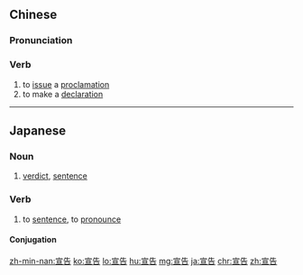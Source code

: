 ==Chinese==
{{zh-forms}}

===Pronunciation===
{{zh-pron
|m=xuāngào
|c=syun1 gou3
|h=pfs=siên-ko
|mn=qz:soan-kò͘/tw,xm,zz:soan-kò
|cat=v
}}

===Verb===
{{zh-verb}}

# to [[issue]] a [[proclamation]]
# to make a [[declaration]]

{{zh-cat|Intermediate}}

----

==Japanese==
{{ja-kanjitab|せん|こく|yomi=o}}

===Noun===
{{ja-noun|せんこく}}

# [[verdict]], [[sentence]]

===Verb===
{{ja-verb-suru|せんこく}}

# to [[sentence]], to [[pronounce]]

====Conjugation====
{{ja-suru|せんこく}}

[[zh-min-nan:宣告]]
[[ko:宣告]]
[[lo:宣告]]
[[hu:宣告]]
[[mg:宣告]]
[[ja:宣告]]
[[chr:宣告]]
[[zh:宣告]]